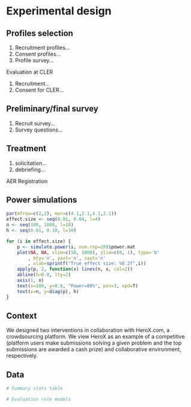 Experimental design
===================


Profiles selection
-------------------

1. Recruitment profiles...
2. Consent profiles...
3. Profile survey...

Evaluation at CLER

1. Recruitment...
2. Consent for CLER...

Preliminary/final survey
------------------

1. Recruit survey...
2. Survey questions...

Treatment
----------

1. solicitation...
2. debriefing...


AER Registration

Power simulations
-----------------

```r
par(mfrow=c(2,2), mar=c(4.1,2.1,4.1,2.1))
effect.size <- seq(0.01, 0.04, l=4)
n <- seq(100, 1000, l=10)
h <- seq(0.01, 0.10, l=10)

for (i in effect.size) {
	p <- simulate.power(i, num.rep=20)$power.mat
	plot(NA, NA, xlim=c(50, 1000), ylim=c(0, 1), type='b'
		, bty='n', yaxt='n', xaxt='n'
		, xlab=sprintf("True effect size: %0.2f",i))
	apply(p, 2, function(x) lines(n, x, col=2))
	abline(h=0.8, lty=2)
	axis(1, n)
	text(x=100, y=0.8, "Power=80%", pos=3, xpd=T)
	text(x=n, y=diag(p), h)
}

```

Context
--------

We designed two interventions in collaboration with HeroX.com, a crowdsourcing platform.  We view HeroX as an example of a competitive (platform users make submissions solving a given problem and the top submissions are awarded a cash prize) and collaborative environment, respectively. 


Data
------

```r
# Summary stats table
```

```r
# Evaluation role models
```




